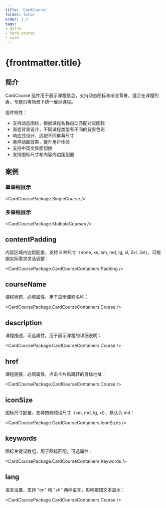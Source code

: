 ```yaml
---
title: 'CardCourse'
folder: false
order: 3.3
tags:
- astro
- card-course
- card
---
```



# {frontmatter.title}

## 简介

CardCourse 组件用于展示课程信息，支持动态图标和渐变背景，适合在课程列表、专题页等场景下统一展示课程。

组件特性：

- 支持动态图标，根据课程名称自动匹配对应图标
- 渐变背景设计，不同课程类型有不同的背景色彩
- 响应式设计，适配不同屏幕尺寸
- 悬停动画效果，提升用户体验
- 支持中英文界面切换
- 支持图标尺寸和内容内边距配置

## 案例

### 单课程展示

<CardCoursePackage.SingleCourse />

### 多课程展示

<CardCoursePackage.MultipleCourses />

## contentPadding

内容区域内边距配置，支持 8 种尺寸（none, xs, sm, md, lg, xl, 2xl, 3xl），可根据实际需求灵活调整：

<CardCoursePackage.CardCourseContainers.Padding />

## courseName

课程标题，必填属性，用于显示课程名称：

<CardCoursePackage.CardCourseContainers.Course />

## description

课程描述，可选属性，用于展示课程的详细说明：

<CardCoursePackage.CardCourseContainers.Course />

## href

课程链接，必填属性，点击卡片后跳转的目标地址：

<CardCoursePackage.CardCourseContainers.Course />

## iconSize

图标尺寸配置，支持四种预设尺寸（sm, md, lg, xl），默认为 md：

<CardCoursePackage.CardCourseContainers.IconSizes />

## keywords

图标关键词数组，用于图标匹配，可选属性：

<CardCoursePackage.CardCourseContainers.Keywords />

## lang

语言设置，支持 "en" 和 "zh" 两种语言，影响按钮文本显示：

<CardCoursePackage.CardCourseContainers.Course />

